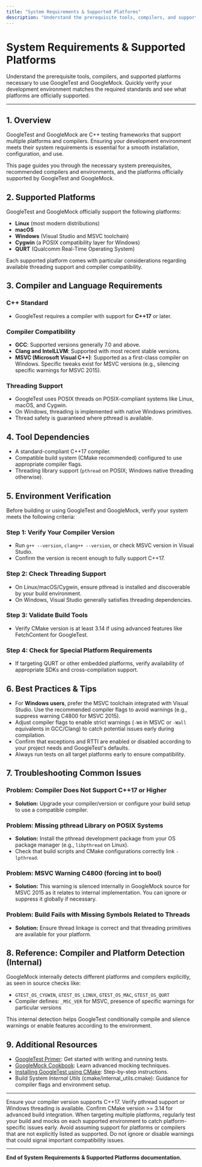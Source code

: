 ```yaml
---
title: "System Requirements & Supported Platforms"
description: "Understand the prerequisite tools, compilers, and supported platforms necessary to use GoogleTest and GoogleMock. Quickly verify your development environment matches the required standards and see what platforms are officially supported."
---
```


# System Requirements & Supported Platforms

Understand the prerequisite tools, compilers, and supported platforms necessary to use GoogleTest and GoogleMock. Quickly verify your development environment matches the required standards and see what platforms are officially supported.

---

## 1. Overview

GoogleTest and GoogleMock are C++ testing frameworks that support multiple platforms and compilers. Ensuring your development environment meets their system requirements is essential for a smooth installation, configuration, and use.

This page guides you through the necessary system prerequisites, recommended compilers and environments, and the platforms officially supported by GoogleTest and GoogleMock.


## 2. Supported Platforms

GoogleTest and GoogleMock officially support the following platforms:

- **Linux** (most modern distributions)
- **macOS**
- **Windows** (Visual Studio and MSVC toolchain)
- **Cygwin** (a POSIX compatibility layer for Windows)
- **QURT** (Qualcomm Real-Time Operating System)


Each supported platform comes with particular considerations regarding available threading support and compiler compatibility.


## 3. Compiler and Language Requirements

### C++ Standard

- GoogleTest requires a compiler with support for **C++17** or later.

### Compiler Compatibility

- **GCC**: Supported versions generally 7.0 and above.
- **Clang and IntelLLVM**: Supported with most recent stable versions.
- **MSVC (Microsoft Visual C++)**: Supported as a first-class compiler on Windows. Specific tweaks exist for MSVC versions (e.g., silencing specific warnings for MSVC 2015).


### Threading Support

- GoogleTest uses POSIX threads on POSIX-compliant systems like Linux, macOS, and Cygwin.
- On Windows, threading is implemented with native Windows primitives.
- Thread safety is guaranteed where pthread is available.


## 4. Tool Dependencies

- A standard-compliant C++17 compiler.
- Compatible build system (CMake recommended) configured to use appropriate compiler flags.
- Threading library support (`pthread` on POSIX; Windows native threading otherwise).


## 5. Environment Verification

Before building or using GoogleTest and GoogleMock, verify your system meets the following criteria:

### Step 1: Verify Your Compiler Version

- Run `g++ --version`, `clang++ --version`, or check MSVC version in Visual Studio.
- Confirm the version is recent enough to fully support C++17.

### Step 2: Check Threading Support

- On Linux/macOS/Cygwin, ensure pthread is installed and discoverable by your build environment.
- On Windows, Visual Studio generally satisfies threading dependencies.

### Step 3: Validate Build Tools

- Verify CMake version is at least 3.14 if using advanced features like FetchContent for GoogleTest.

### Step 4: Check for Special Platform Requirements

- If targeting QURT or other embedded platforms, verify availability of appropriate SDKs and cross-compilation support.


## 6. Best Practices & Tips

- For **Windows users**, prefer the MSVC toolchain integrated with Visual Studio. Use the recommended compiler flags to avoid warnings (e.g., suppress warning C4800 for MSVC 2015).
- Adjust compiler flags to enable strict warnings (`-W4` in MSVC or `-Wall` equivalents in GCC/Clang) to catch potential issues early during compilation.
- Confirm that exceptions and RTTI are enabled or disabled according to your project needs and GoogleTest's defaults.
- Always run tests on all target platforms early to ensure compatibility.


## 7. Troubleshooting Common Issues

### Problem: Compiler Does Not Support C++17 or Higher

- **Solution:** Upgrade your compiler/version or configure your build setup to use a compatible compiler.

### Problem: Missing pthread Library on POSIX Systems

- **Solution:** Install the pthread development package from your OS package manager (e.g., `libpthread` on Linux).
- Check that build scripts and CMake configurations correctly link `-lpthread`.

### Problem: MSVC Warning C4800 (forcing int to bool)

- **Solution:** This warning is silenced internally in GoogleMock source for MSVC 2015 as it relates to internal implementation. You can ignore or suppress it globally if necessary.

### Problem: Build Fails with Missing Symbols Related to Threads

- **Solution:** Ensure thread linkage is correct and that threading primitives are available for your platform.


## 8. Reference: Compiler and Platform Detection (Internal)

GoogleMock internally detects different platforms and compilers explicitly, as seen in source checks like:

- `GTEST_OS_CYGWIN`, `GTEST_OS_LINUX`, `GTEST_OS_MAC`, `GTEST_OS_QURT`
- Compiler defines: `_MSC_VER` for MSVC, presence of specific warnings for particular versions

This internal detection helps GoogleTest conditionally compile and silence warnings or enable features according to the environment.


## 9. Additional Resources

- [GoogleTest Primer](https://github.com/google/googletest/blob/main/docs/primer.md): Get started with writing and running tests.
- [GoogleMock Cookbook](https://github.com/google/googletest/blob/main/docs/gmock_cook_book.md): Learn advanced mocking techniques.
- [Installing GoogleTest using CMake](https://github.com/google/googletest/blob/main/googletest/README.md#build-with-cmake): Step-by-step instructions.
- Build System *Internal Utils* (cmake/internal_utils.cmake): Guidance for compiler flags and environment setup.

---

<Check>
Ensure your compiler version supports C++17.
Verify pthread support or Windows threading is available.
Confirm CMake version >= 3.14 for advanced build integration.
</Check>

<Tip>
When targeting multiple platforms, regularly test your build and mocks on each supported environment to catch platform-specific issues early.
</Tip>

<Warning>
Avoid assuming support for platforms or compilers that are not explicitly listed as supported.
Do not ignore or disable warnings that could signal important compatibility issues.
</Warning>

---

**End of System Requirements & Supported Platforms documentation.**

